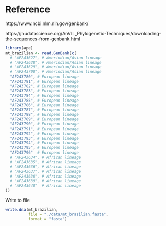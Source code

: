 
# Reference

https://www.ncbi.nlm.nih.gov/genbank/

https://jhudatascience.org/AnVIL_Phylogenetic-Techniques/downloading-the-sequences-from-genbank.html

```r
library(ape)
mt_brazilian <- read.GenBank(c(
  # "AF243627", # Amerindian/Asian lineage
  # "AF243628", # Amerindian/Asian lineage
  # "AF243629", # Amerindian/Asian lineage
  # "AF243700", # Amerindian/Asian lineage 
  "AF243780", # European lineage
  "AF243781", # European lineage
  "AF243782", # European lineage
  "AF243783", # European lineage
  "AF243784", # European lineage
  "AF243785", # European lineage
  "AF243786", # European lineage
  "AF243787", # European lineage
  "AF243788", # European lineage
  "AF243789", # European lineage
  "AF243790", # European lineage
  "AF243791", # European lineage 
  "AF243792", # European lineage     
  "AF243793", # European lineage   
  "AF243794", # European lineage   
  "AF243795", # European lineage 
  "AF243796"  # European lineage
  # "AF243634", # African lineage 
  # "AF243635", # African lineage 
  # "AF243636", # African lineage 
  # "AF243637", # African lineage 
  # "AF243638", # African lineage 
  # "AF243639", # African lineage 
  # "AF243640"  # African lineage 
))
```

Write to file

```r
write.dna(mt_brazilian, 
          file = "./data/mt_brazilian.fasta", 
          format = "fasta")
```



